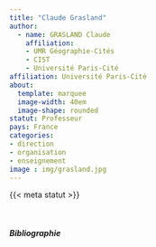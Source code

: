 ```yaml
---
title: "Claude Grasland"
author: 
  - name: GRASLAND Claude
    affiliation: 
    - UMR Géographie-Cités
    - CIST
    - Université Paris-Cité
affiliation: Université Paris-Cité
about:
  template: marquee
  image-width: 40em
  image-shape: rounded
statut: Professeur
pays: France
categories: 
- direction
- organisation
- enseignement
image : img/grasland.jpg
---
```


{{< meta statut >}}

</br>

##### Bibliographie

::: {#refs}
:::

